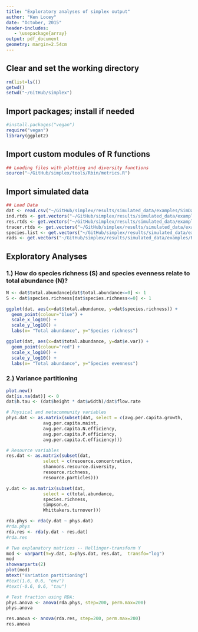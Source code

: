 ```yaml
---
title: "Exploratory analyses of simplex output"
author: "Ken Locey"
date: "October, 2015"
header-includes:
   - \usepackage{array}
output: pdf_document
geometry: margin=2.54cm
---
```


## Clear and set the working directory

```r
rm(list=ls()) 
getwd() 
setwd("~/GitHub/simplex") 
```


## Import packages; install if needed

```r
#install.packages("vegan") 
require("vegan") 
library(ggplot2)
```


## Import custom modules of R functions

```r
## Loading files with plotting and diversity functions
source("~/GitHub/simplex/tools/Rbin/metrics.R")
```



## Import simulated data

```r
## Load Data
dat <- read.csv("~/GitHub/simplex/results/simulated_data/examples/SimData.csv")
ind.rtds <- get.vectors("~/GitHub/simplex/results/simulated_data/examples/IndRTD.csv")
res.rtds <- get.vectors("~/GitHub/simplex/results/simulated_data/examples/ResRTD.csv")
tracer.rtds <- get.vectors("~/GitHub/simplex/results/simulated_data/examples/TracerRTD.csv")
species.list <- get.vectors("~/GitHub/simplex/results/simulated_data/examples/Species.csv")
rads <- get.vectors("~/GitHub/simplex/results/simulated_data/examples/RADs.csv")
```


## Exploratory Analyses

### 1.) How do species richness (S) and species evenness relate to total abundance (N)?

```r
N <- dat$total.abundance[dat$total.abundance<=0] <- 1
S <- dat$species.richness[dat$species.richness<=0] <- 1

ggplot(dat, aes(x=dat$total.abundance, y=dat$species.richness)) +
  geom_point(colour="blue") +
  scale_x_log10() +
  scale_y_log10() +
  labs(x= "Total abundance", y="Species richness")

ggplot(dat, aes(x=dat$total.abundance, y=dat$e.var)) +
  geom_point(colour="red") +
  scale_x_log10() +
  scale_y_log10() +
  labs(x= "Total abundance", y="Species evenness")
```


### 2.) Variance partitioning


```r
plot.new()
dat[is.na(dat)] <- 0
dat$h.tau <- (dat$height * dat$width)/dat$flow.rate

# Physical and metacommunity variables
phys.dat <- as.matrix(subset(dat, select = c(avg.per.capita.growth,
              avg.per.capita.maint,
              avg.per.capita.N.efficiency,
              avg.per.capita.P.efficiency,
              avg.per.capita.C.efficiency)))

# Resource variables
res.dat <- as.matrix(subset(dat, 
              select = c(resource.concentration,
              shannons.resource.diversity,
              resource.richness,
              resource.particles)))

y.dat <- as.matrix(subset(dat, 
              select = c(total.abundance,
              species.richness,
              simpson.e,
              Whittakers.turnover)))

rda.phys <- rda(y.dat ~ phys.dat)
#rda.phys
rda.res <- rda(y.dat ~ res.dat)
#rda.res

# Two explanatory matrices -- Hellinger-transform Y
mod <- varpart(Y=y.dat, X=phys.dat, res.dat,  transfo="log")
mod
showvarparts(2)
plot(mod)
mtext("Variation partitioning")
#text(1.6, 0.6, "env") 
#text(-0.6, 0.6, "tau") 

# Test fraction using RDA:
phys.anova <- anova(rda.phys, step=200, perm.max=200)
phys.anova

res.anova <- anova(rda.res, step=200, perm.max=200)
res.anova
```
